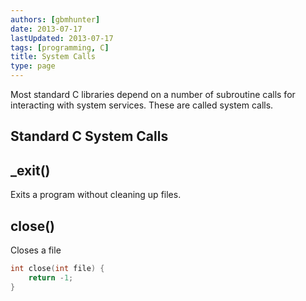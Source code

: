 ```yaml
---
authors: [gbmhunter]
date: 2013-07-17
lastUpdated: 2013-07-17
tags: [programming, C]
title: System Calls
type: page
---
```


<WarningIsNotes />

Most standard C libraries depend on a number of subroutine calls for interacting with system services. These are called system calls.

## Standard C System Calls

## _exit()

Exits a program without cleaning up files.


## close()

Closes a file

```c    
int close(int file) {
    return -1;
}
```
